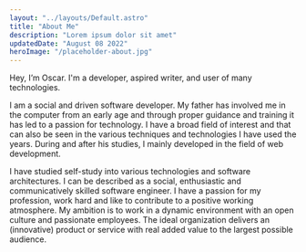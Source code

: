 ```yaml
---
layout: "../layouts/Default.astro"
title: "About Me"
description: "Lorem ipsum dolor sit amet"
updatedDate: "August 08 2022"
heroImage: "/placeholder-about.jpg"
---
```


Hey, I’m Oscar. I'm a developer, aspired writer, and user of many
technologies.

I am a social and driven software developer. My father has involved
me in the computer from an early age and through proper guidance and
training it has led to a passion for technology. I have a broad
field of interest and that can also be seen in the various
techniques and technologies I have used the years. During and after
his studies, I mainly developed in the field of web development.

I have studied self-study into various technologies and software
architectures. I can be described as a social, enthusiastic and
communicatively skilled software engineer. I have a passion for my
profession, work hard and like to contribute to a positive working
atmosphere. My ambition is to work in a dynamic environment with an
open culture and passionate employees. The ideal organization
delivers an (innovative) product or service with real added value to
the largest possible audience.
